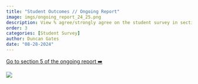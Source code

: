 ```yaml
---
title: "Student Outcomes // Ongoing Report"
image: imgs/ongoing_report_24_25.png
description: View % agree/strongly agree on the student survey in section 5a (student survey & student work).
order: 3
categories: [Student Survey]
author: Duncan Gates
date: "08-28-2024"
---
```


[Go to section 5 of the ongoing report ➡️](https://tl-data.teachinglab.org/ongoing_report/?section=section5)

[![](imgs/ongoing_report_24_25.png)](https://tl-data.teachinglab.org/ongoing_report/?section=section5)
